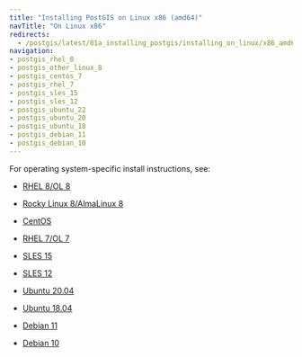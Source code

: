 ```yaml
---
title: "Installing PostGIS on Linux x86 (amd64)"
navTitle: "On Linux x86"
redirects:
  - /postgis/latest/01a_installing_postgis/installing_on_linux/x86_amd64/
navigation:
- postgis_rhel_8
- postgis_other_linux_8
- postgis_centos_7
- postgis_rhel_7
- postgis_sles_15
- postgis_sles_12
- postgis_ubuntu_22
- postgis_ubuntu_20
- postgis_ubuntu_18
- postgis_debian_11
- postgis_debian_10
---
```


For operating system-specific install instructions, see:

  - [RHEL 8/OL 8](postgis_rhel_8) 

  - [Rocky Linux 8/AlmaLinux 8](postgis_other_linux_8)
  - [CentOS](postgis_centos_7)
  - [RHEL 7/OL 7](postgis_rhel_7)
  - [SLES 15](postgis_sles_15)
  - [SLES 12](postgis_sles_12)
  - [Ubuntu 20.04](postgis_ubuntu_20)
  - [Ubuntu 18.04](postgis_ubuntu_18)
  - [Debian 11](postgis_debian_11)
  - [Debian 10](postgis_debian_10)


